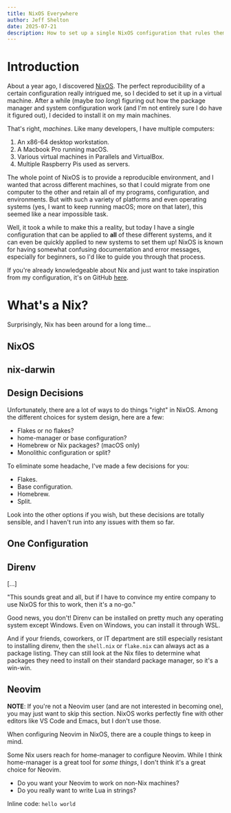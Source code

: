 ```yaml
---
title: NixOS Everywhere
author: Jeff Shelton
date: 2025-07-21
description: How to set up a single NixOS configuration that rules them all.
---
```



# Introduction

About a year ago, I discovered [NixOS](https://nixos.org). The perfect reproducibility of a certain
configuration really intrigued me, so I decided to set it up in a virtual
machine. After a while (maybe _too long_) figuring out how the package manager
and system configuration work (and I'm not entirely sure I do have it figured
out), I decided to install it on my main machines.

That's right, _machines_. Like many developers, I have multiple computers:
1. An x86-64 desktop workstation.
2. A Macbook Pro running macOS.
3. Various virtual machines in Parallels and VirtualBox.
4. Multiple Raspberry Pis used as servers.

The whole point of NixOS is to provide a reproducible environment, and I wanted
that across different machines, so that I could migrate from one computer to the
other and retain all of my programs, configuration, and environments. But with
such a variety of platforms and even operating systems (yes, I want to keep
running macOS; more on that later), this seemed like a near impossible task.

Well, it took a while to make this a reality, but today I have a single
configuration that can be applied to **all** of these different systems, and it
can even be quickly applied to new systems to set them up! NixOS is known for
having somewhat confusing documentation and error messages, especially for
beginners, so I'd like to guide you through that process.

If you're already knowledgeable about Nix and just want to take inspiration from
my configuration, it's on GitHub [here](https://github.com/jeffcshelton/dotfiles).

# What's a Nix?

Surprisingly, Nix has been around for a long time...

## NixOS

## nix-darwin

## Design Decisions

Unfortunately, there are a lot of ways to do things "right" in NixOS. Among the
different choices for system design, here are a few:

- Flakes or no flakes?
- home-manager or base configuration?
- Homebrew or Nix packages? (macOS only)
- Monolithic configuration or split?

To eliminate some headache, I've made a few decisions for you:

- Flakes.
- Base configuration.
- Homebrew.
- Split.

Look into the other options if you wish, but these decisions are totally
sensible, and I haven't run into any issues with them so far.

## One Configuration

## Direnv

[...]

"This sounds great and all, but if I have to convince my entire company to use
NixOS for this to work, then it's a no-go."

Good news, you don't! Direnv can be installed on pretty much any operating
system except Windows. Even on Windows, you can install it through WSL.

And if your friends, coworkers, or IT department are still especially resistant
to installing direnv, then the `shell.nix` or `flake.nix` can always act as a
package listing. They can still look at the Nix files to determine what packages
they need to install on their standard package manager, so it's a win-win.

## Neovim

**NOTE**: If you're not a Neovim user (and are not interested in becoming one),
you may just want to skip this section. NixOS works perfectly fine with other
editors like VS Code and Emacs, but I don't use those.

When configuring Neovim in NixOS, there are a couple things to keep in mind.

Some Nix users reach for home-manager to configure Neovim. While I think
home-manager is a great tool for _some things_, I don't think it's a great
choice for Neovim.

- Do you want your Neovim to work on non-Nix machines?
- Do you really want to write Lua in strings?

Inline code: `hello world`
